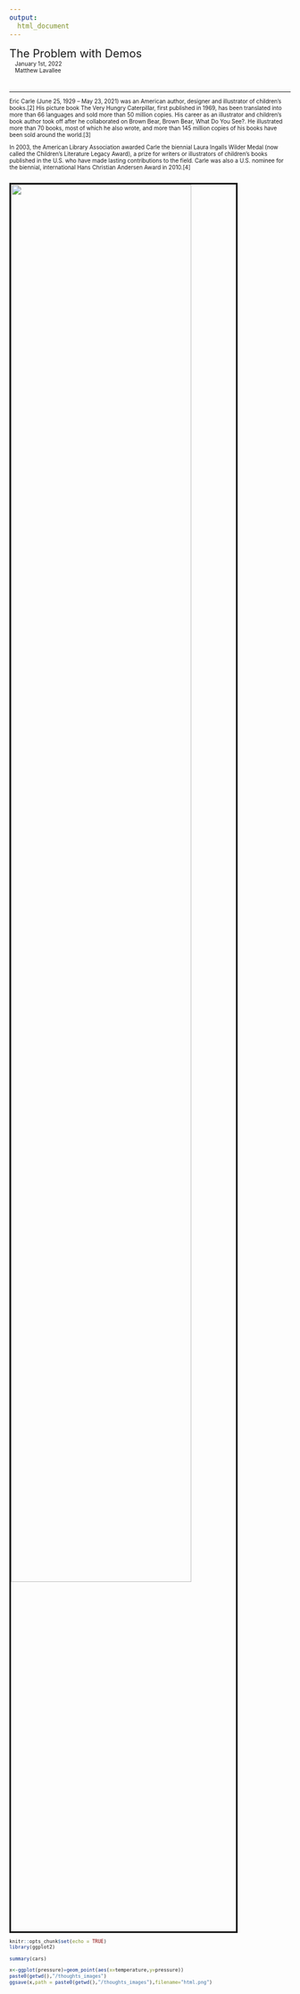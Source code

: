 ```yaml
---
output: 
  html_document
---
```

<span style='font-size: 20px'>The Problem with Demos</style>\
<span style='font-size:10px;margin-left:10px'>January 1st, 2022</style>\
<span style='font-size:10px;margin-left:10px'>Matthew Lavallee</style>\

---

Eric Carle (June 25, 1929 – May 23, 2021) was an American author, designer and illustrator of children's books.[2] His picture book The Very Hungry Caterpillar, first published in 1969, has been translated into more than 66 languages and sold more than 50 million copies. His career as an illustrator and children's book author took off after he collaborated on Brown Bear, Brown Bear, What Do You See?. He illustrated more than 70 books, most of which he also wrote, and more than 145 million copies of his books have been sold around the world.[3]

In 2003, the American Library Association awarded Carle the biennial Laura Ingalls Wilder Medal (now called the Children's Literature Legacy Award), a prize for writers or illustrators of children's books published in the U.S. who have made lasting contributions to the field. Carle was also a U.S. nominee for the biennial, international Hans Christian Andersen Award in 2010.[4]

\
<img 
src="thoughts_images/html.png" 
style="width:80%; border:3px solid;" 
align="center"> 

```r
knitr::opts_chunk$set(echo = TRUE)
library(ggplot2)
```

```r
summary(cars)
```

```r
x<-ggplot(pressure)+geom_point(aes(x=temperature,y=pressure))
paste0(getwd(),"/thoughts_images")
ggsave(x,path = paste0(getwd(),"/thoughts_images"),filename="html.png")
```
